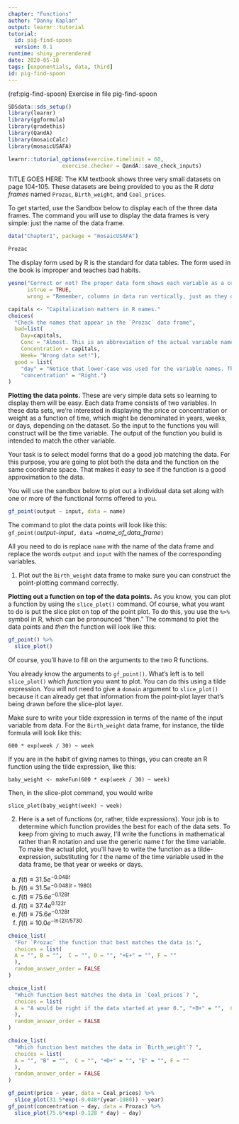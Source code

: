 ```yaml
---
chapter: "Functions"
author: "Danny Kaplan"
output: learnr::tutorial
tutorial:
  id: pig-find-spoon 
  version: 0.1
runtime: shiny_prerendered
date: 2020-05-18 
tags: [exponentials, data, third]
id: pig-find-spoon 
---
```


(ref:pig-find-spoon) Exercise in file pig-find-spoon

```r
SDSdata::sds_setup()
library(learnr)
library(ggformula)
library(gradethis)
library(QandA)
library(mosaicCalc)
library(mosaicUSAFA)

learnr::tutorial_options(exercise.timelimit = 60, 
                 exercise.checker = QandA::save_check_inputs)
```

TITLE GOES HERE: The KM textbook shows three very small datasets on page 104-105. These datasets are being provided to you as the R *data frames* named `Prozac`, `Birth_weight`, and `Coal_prices`.

To get started, use the Sandbox below to display each of the three data frames. The command you will use to display the data frames is very simple: just the name of the data frame.

```r
data("Chapter1", package = "mosaicUSAFA")
```

```r
Prozac
```

The display form used by R is the standard for data tables. The form used in the book is improper and teaches bad habits.

```r
yesno("Correct or not? The proper data form shows each variable as a column.",
      istrue = TRUE,
      wrong = "Remember, columns in data run vertically, just as they do in buildings.")
```

```r
capitals <- "Capitalization matters in R names."
choices(
  "Check the names that appear in the `Prozac` data frame",
  bad=list(
    Day=capitals,
    Conc = "Almost. This is an abbreviation of the actual variable name.",
    Concentration = capitals,
    Week= "Wrong data set!"),
  good = list(
    "day" = "Notice that lower-case was used for the variable names. This is a good convention.", 
    "concentration" = "Right.")
)

```

**Plotting the data points.** These are very simple data sets so learning to display them will be easy. Each data frame consists of two variables. In these data sets, we're interested in displaying the price or concentration or weight as a function of time, which might be denominated in years, weeks, or days, depending on the dataset. So the input to the functions you will construct will  be the time variable. The output of the function you build is intended to match the other variable.

Your task is to select model forms that do a good job matching the data. For this purpose, you are going to plot both the data and the function on the same coordinate space. That makes it easy to see if the function is a good approximation to the data.

You will use the sandbox below to plot out a individual data  set along with one or more of the functional forms offered to you. 

```r
gf_point(output ~ input, data = name)
```

The command to plot the data points will look like this:
`gf_point(`*output*` ~ `*input*`, data = `*name_of_data_frame*`)`

All you need to do is replace `name` with the name of the data frame and replace the words `output` and `input` with the names of the corresponding variables.

1. Plot out the `Birth_weight` data frame to make sure you can construct the point-plotting command correctly.



**Plotting out a function on top of the data points.** As you know, you can plot a function by using the `slice_plot()` command. Of course, what you want to do is put the slice plot on top of the point plot. To do this, you use the `%>%` symbol in R, which can be pronounced "then." The command to plot the data points and *then* the function will look like this:

```r 
gf_point() %>% 
  slice_plot()
```

Of course, you'll have to fill on the arguments to the two R functions.

You already know the arguments to `gf_point()`. What's left is to tell `slice_plot()` *which function* you want to plot. You can do this using a tilde expression. You will not need to give a `domain` argument to `slice_plot()` because it can already get that information from the point-plot layer that's being drawn before the slice-plot layer.

Make sure to write your tilde expression in terms of the name of the input variable from data. For the `Birth_weight` data frame, for instance, the tilde formula will look like this:

`600 * exp(week / 30) ~ week`

If you are in the habit of giving names to things, you can create an R function using the tilde expression, like this:

`baby_weight <- makeFun(600 * exp(week / 30) ~ week)`

Then, in the slice-plot command, you would write 

`slice_plot(baby_weight(week) ~ week)`

2. Here is a set of functions (or, rather, tilde expressions). Your job is to determine which function provides the best for each of the data sets. To keep from giving to much away, I'll write the functions in mathematical rather than R notation and use the generic name $t$ for the time variable.  To make the actual plot, you'll have to write the function as a tilde-expression, substituting for $t$ the name of the time variable used in the data frame, be that year or weeks or days. 
    
a. $f(t) \equiv 31.5 e^{-0.048 t}$    
b. $f(t) \equiv 31.5 e^{-0.048 (t - 1980)}$
c. $f(t) \equiv 75.6 e^{-0.128 t}$
d. $f(t) \equiv 37.4 e^{0.122 t}$
e. $f(t) \equiv 75.6 e^{-0.128 t}$
f. $f(t) \equiv 10.0 e^{-\ln(2) t / 5730}$

```r
choice_list(
  "For `Prozac` the function that best matches the data is:",
  choices = list(
  A = "", B = "",  C = "", D = "", "+E+" = "", F = ""
  ),
  random_answer_order = FALSE
)
```

```r
choice_list(
  "Which function best matches the data in `Coal_prices`? ",
  choices = list(
  A = "A would be right if the data started at year 0.", "+B+" = "",  C = "", D = "", "E" = "", F = ""
  ),
  random_answer_order = FALSE
)
```

```r
choice_list(
  "Which function best matches the data in `Birth_weight`? ",
  choices = list(
  A = "", "B" = "",  C = "", "+D+" = "", "E" = "", F = ""
  ),
  random_answer_order = FALSE
)
```

<!--begin-answer-->
```r
gf_point(price ~ year, data = Coal_prices) %>%
  slice_plot(31.5*exp(-0.048*(year-1980)) ~ year)
gf_point(concentration ~ day, data = Prozac) %>%
  slice_plot(75.6*exp(-0.128 * day) ~ day)
```
<!--end-answer-->



